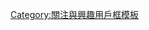 {{Userbox
|border-s=1
|border-c=black
|id-c=white
|id-s=9
|id-fc=black
|id=[[File:Tree-256x256.png|45px]]
|info-c=#009700
|info-s=9
|info-fc=black
|info=這個用戶喜歡'''[[綠色能源]]'''。
}}
<noinclude>[[Category:關注與興趣用戶框模板]]</noinclude>